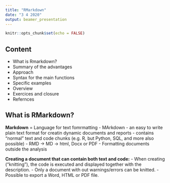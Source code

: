 ```yaml
---
title: "RMarkdown"
date: "3 4 2020"
output: beamer_presentation
---
```


```r
knitr::opts_chunk$set(echo = FALSE)
```

## Content

- What is Rmarkdown?
- Summary of the advantages
- Approach
- Syntax for the main functions
- Specific examples
- Overview
- Exercices and closure
- Refernces

## What is RMarkdown?

**Markdown** = Language for text fomrmatting
- MArkdown
- an easy to write plain text format for creatin dynamic documents and reports
- contains "normal" text and code chunks (e.g. R, but Python, SQL, and more also possible)
- RMD -> MD -> html, Docx or PDF
- Formatting documents outside the analysis

**Creating a document that can contain both text and code:**
- When creating ("knitting"), the code is executed and displayed together with the description.
- Only a document with out warnings/errors can be knitted.
- Possible to export a Word, HTML or PDF file.

